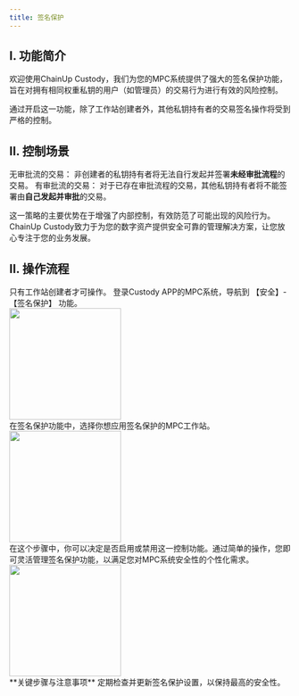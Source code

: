 ```yaml
---
title: 签名保护
---
```


## I. 功能简介

欢迎使用ChainUp Custody，我们为您的MPC系统提供了强大的签名保护功能，旨在对拥有相同权重私钥的用户（如管理员）的交易行为进行有效的风险控制。

通过开启这一功能，除了工作站创建者外，其他私钥持有者的交易签名操作将受到严格的控制。


## II. 控制场景
无审批流的交易： 非创建者的私钥持有者将无法自行发起并签署**未经审批流程**的交易。
有审批流的交易： 对于已存在审批流程的交易，其他私钥持有者将不能签署由**自己发起并审批**的交易。

这一策略的主要优势在于增强了内部控制，有效防范了可能出现的风险行为。ChainUp Custody致力于为您的数字资产提供安全可靠的管理解决方案，让您放心专注于您的业务发展。

## II. 操作流程
<Tip>
只有工作站创建者才可操作。
</Tip>

<Steps> 
<Step title="登录并打开签名保护"> 
登录Custody APP的MPC系统，导航到 【安全】-【签名保护】 功能。
<div className="w-full flex items-center justify-center">
  <img src="/images/user-guide/safecn.png" width="200"/>
</div>

</Step> 
<Step title="选择适用策略的工作站"> 
在签名保护功能中，选择你想应用签名保护的MPC工作站。 
<div className="w-full flex items-center justify-center">
<img src="/images/user-guide/workspacelist.jpeg" width="200"/>
</div>

</Step> 

<Step title="配置签名保护"> 
在这个步骤中，你可以决定是否启用或禁用这一控制功能。通过简单的操作，您即可灵活管理签名保护功能，以满足您对MPC系统安全性的个性化需求。
 <div className="w-full flex items-center justify-center">
  <img src="/images/user-guide/signprotect.jpeg" width="200"/>
   </div>
    
<Warning> 
**关键步骤与注意事项**
定期检查并更新签名保护设置，以保持最高的安全性。
</Warning>

</Step> 

</Steps>